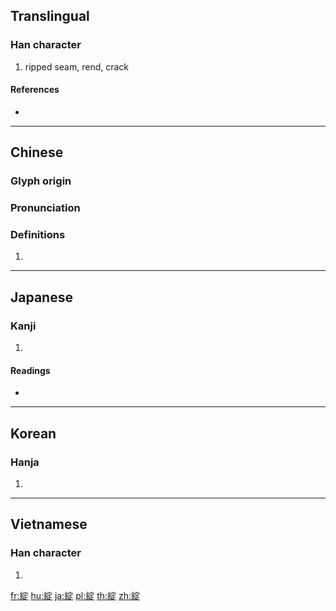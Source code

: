 {{character info/new}}
{{also|绽}}
==Translingual==

===Han character===
{{Han char|rn=120|rad=糸|as=08|sn=14|four=23981|canj=VFJMO}}

# ripped seam, rend, crack

====References====
* {{Han ref|kx=0928.110|dkj=27587|dj=1366.010|hdz=53420.010|uh=7DBB|ud=32187|bh=BAEC|bd=47852}}

----

==Chinese==
{{zh-forms|s=绽}}

===Glyph origin===
{{Han etym}}

===Pronunciation===
{{zh-pron
|m=zhàn
|c=zaan6
|h=pfs=
|md=
|mn=qz,xm,zz:tiān
|w=
|mc=y
|oc=y
|cat=
}}

===Definitions===
{{zh-hanzi}}

# {{rfdef|lang=zh}}

----

==Japanese==

===Kanji===
{{ja-kanji|grade=|rs=糸08}}

# {{defn|lang=ja|sort=糸08}}

====Readings====
* {{ja-readings|on=[[たん]] (tan), [[でん]] (den)|kun=[[ほころびる]] (hokorobiru)|nanori=}}

----

==Korean==

===Hanja===
{{ko-hanja|hangeul=탄|eumhun=|rv=tan|mr=t'an|y=than}}

# {{defn|lang=ko|sort=糸08}}

----

==Vietnamese==

===Han character===
{{vi-hantu|[[trán]]|rs=糸08}}

# {{defn|lang=vi|sort=糸08}}

[[fr:綻]]
[[hu:綻]]
[[ja:綻]]
[[pl:綻]]
[[th:綻]]
[[zh:綻]]